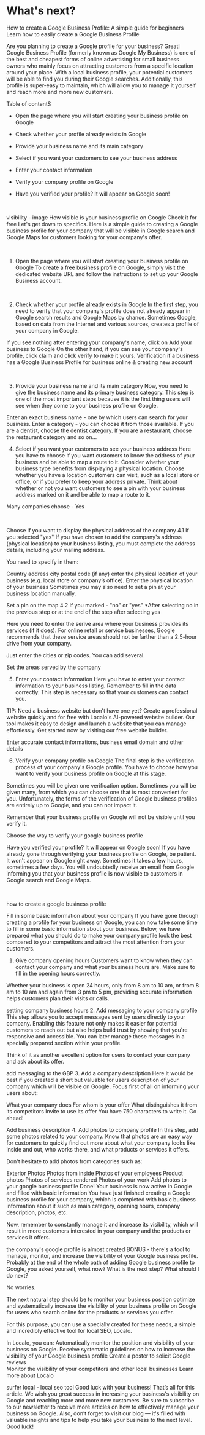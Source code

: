 # What's next?

How to create a Google Business Profile: A simple guide for beginners
Learn how to easily create a Google Business Profile 


Are you planning to create a Google profile for your business? Great! Google Business Profile (formerly known as Google My Business) is one of the best and cheapest forms of online advertising for small business owners who mainly focus on attracting customers from a specific location around your place. With a local business profile, your potential customers will be able to find you during their Google searches. Additionally, this profile is super-easy to maintain, which will allow you to manage it yourself and reach more and more new customers.

Table of contentS

- Open the page where you will start creating your business profile on Google

- Check whether your profile already exists in Google

- Provide your business name and its main category

- Select if you want your customers to see your business address

- Enter your contact information

- Verify your company profile on Google

- Have you verified your profile? It will appear on Google soon!

‍

visibility - image
How visible is your business profile on Google
Check it for free
Let's get down to specifics. Here is a simple guide to creating a Google business profile for your company that will be visible in Google search and Google Maps for customers looking for your company's offer.

‍


1. Open the page where you will start creating your business profile on Google
To create a free business profile on Google, simply visit the dedicated website URL and follow the instructions to set up your Google Business account.

‍

2. Check whether your profile already exists in Google
In the first step, you need to verify that your company's profile does not already appear in Google search results and Google Maps by chance. Sometimes Google, based on data from the Internet and various sources, creates a profile of your company in Google.

If you see nothing after entering your company's name, click on Add your business to Google
On the other hand, if you can see your company's profile, click claim and click verify to make it yours.
Verification if a business has a Google Business Profile for business online & creating new account
‍

‍

3. Provide your business name and its main category
Now, you need to give the business name and its primary business category. This step is one of the most important steps because it is the first thing users will see when they come to your business profile on Google.

Enter an exact business name - one by which users can search for your business.
Enter a category - you can choose it from those available. If you are a dentist, choose the dentist category. If you are a restaurant, choose the restaurant category and so on...
‍

4. Select if you want your customers to see your business address
Here you have to choose if you want customers to know the address of your business and be able to map a route to it. Consider whether your business type benefits from displaying a physical location. Choose whether you have a location customers can visit, such as a local store or office, or if you prefer to keep your address private. Think about whether or not you want customers to see a pin with your business address marked on it and be able to map a route to it.

Many companies choose - Yes

‍

Choose if you want to display the physical address of the company
4.1 If you selected "yes"
If you have chosen to add the company's address (physical location) to your business listing, you must complete the address details, including your mailing address.

You need to specify in them:

Country
address
city
postal code (if any)
enter the physical location of your business (e.g. local store or company’s office).
Enter the physical location of your business
Sometimes you may also need to set a pin at your business location manually.

Set a pin on the map 
4.2 If you marked - "no" or "yes"
*After selecting no in the previous step or at the end of the step after selecting yes

Here you need to enter the serive area where your business provides its services (if it does). For online retail or service businesses, Google recommends that these service areas should not be farther than a 2.5-hour drive from your company.  

Just enter the cities or zip codes. You can add several.

Set the areas served by the company 
‍

5. Enter your contact information
Here you have to enter your contact information to your business listing. Remember to fill in the data correctly. This step is necessary so that your customers can contact you.

TIP: Need a business website but don't have one yet? Create a professional website quickly and for free with Localo's AI-powered website builder. Our tool makes it easy to design and launch a website that you can manage effortlessly. Get started now by visiting our free website builder.

Enter accurate contact informations, business email domain and other details
‍

6. Verify your company profile on Google
The final step is the verification process of your company's Google profile. You have to choose how you want to verify your business profile on Google at this stage.

Sometimes you will be given one verification option. Sometimes you will be given many, from which you can choose one that is most convenient for you. Unfortunately, the forms of the verification of Google business profiles are entirely up to Google, and you can not impact it.

Remember that your business profile on Google will not be visible until you verify it.

Choose the way to verify your google business profile 
‍

Have you verified your profile? It will appear on Google soon!
If you have already gone through verifying your business profile on Google, be patient. It won't appear on Google right away. Sometimes it takes a few hours, sometimes a few days. You will undoubtedly receive an email from Google informing you that your business profile is now visible to customers in Google search and Google Maps.

‍

how to create a google business profile
‍

Fill in some basic information about your company
If you have gone through creating a profile for your business on Google, you can now take some time to fill in some basic information about your business. Below, we have prepared what you should do to make your company profile look the best compared to your competitors and attract the most attention from your customers.

1. Give company opening hours
Customers want to know when they can contact your company and what your business hours are. Make sure to fill in the opening hours correctly. 

Whether your business is open 24 hours, only from 8 am to 10 am, or from 8 am to 10 am and again from 3 pm to 5 pm, providing accurate information helps customers plan their visits or calls.

setting company business hours
2. Add messaging to your company profile
This step allows you to accept messages sent by users directly to your company. Enabling this feature not only makes it easier for potential customers to reach out but also helps build trust by showing that you're responsive and accessible. You can later manage these messages in a specially prepared section within your profile.

Think of it as another excellent option for users to contact your company and ask about its offer.

add messaging to the GBP
3. Add a company description
Here it would be best if you created a short but valuable for users description of your company which will be visible on Google. Focus first of all on informing your users about:

What your company does
For whom is your offer
What distinguishes it from its competitors
Invite to use its offer
You have 750 characters to write it. Go ahead!

Add business description 
4. Add photos to company profile
In this step, add some photos related to your company. Know that photos are an easy way for customers to quickly find out more about what your company looks like inside and out, who works there, and what products or services it offers.

Don't hesitate to add photos from categories such as:

Exterior Photos
Photos from inside
Photos of your employees
Product photos
Photos of services rendered
Photos of your work
Add photos to your google business profile
Done! Your business is now active in Google and filled with basic information
You have just finished creating a Google business profile for your company, which is completed with basic business information about it such as main category, opening hours, company description, photos, etc.

Now, remember to constantly manage it and increase its visibility, which will result in more customers interested in your company and the products or services it offers.

the company's google profile is almost created 
BONUS - there's a tool to manage, monitor, and increase the visibility of your Google business profile.
Probably at the end of the whole path of adding Google business profile to Google, you asked yourself, what now? What is the next step? What should I do next?

No worries.

The next natural step should be to monitor your business position optimize and systematically increase the visibility of your business profile on Google for users who search online for the products or services you offer.

For this purpose, you can use a specially created for these needs, a simple and incredibly effective tool for local SEO, Localo.

In Localo, you can:
Automatically monitor the position and visibility of your business on Google.
Receive systematic guidelines on how to increase the visibility of your Google business profile
Create a poster to solicit Google reviews  
Monitor the visibility of your competitors and other local businesses
Learn more about Localo

surfer local - local seo tool
Good luck with your business!
That’s all for this article. We wish you great success in increasing your business's visibility on Google and reaching more and more new customers. Be sure to subscribe to our newsletter to receive more articles on how to effectively manage your business on Google. Also, don’t forget to visit our blog — it's filled with valuable insights and tips to help you take your business to the next level. Good luck!